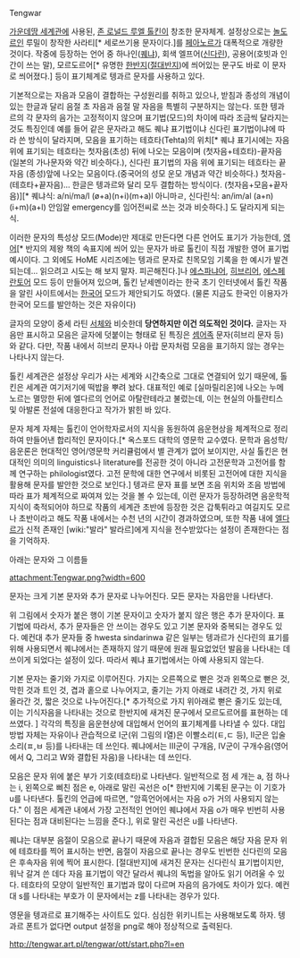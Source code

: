Tengwar

[[가운데땅 세계관]]에 사용된, [[존 로널드 루엘 톨킨]]이 창조한 문자체계. 설정상으로는 [[놀도르]]인 루밀이 창작한 사라티[* 세로쓰기용 문자이다.]를 [[페아노르]]가 대폭적으로 개량한 것이다. 작중에 등장하는 언어 중 하나인([[퀘냐]]), 회색 엘프어([[신다린]]), 공용어(호빗과 인간이 쓰는 말), 모르도르어[* 유명한 [[한반지]]([[절대반지]])에 씌어있는 문구도 바로 이 문자로 씌어졌다.] 등이 표기체계로 텡과르 문자를 사용하고 있다.

기본적으로는 자음과 모음이 결합하는 구성원리를 취하고 있으나, 받침과 종성의 개념이 있는 한글과 달리 음절 초 자음과 음절 말 자음을 특별히 구분하지는 않는다. 또한 텡과르의 각 문자의 음가는 고정적이지 않으며 표기법(모드)의 차이에 따라 조금씩 달라지는 것도 특징인데 예를 들어 같은 문자라고 해도 퀘냐 표기법이냐 신다린 표기법이냐에 따라 쓴 방식이 달라지며, 모음을 표기하는 테흐타(Tehta)의 위치[* 퀘냐 표기시에는 자음 위에 표기되는 테흐타는 첫자음(초성) 뒤에 나오는 모음이며 (첫자음+테흐타)-끝자음 (일본의 가나문자와 약간 비슷하다.), 신다린 표기법의 자음 위에 표기되는 테흐타는 끝자음 (종성)앞에 나오는 모음이다.(중국어의 성모 운모 개념과 약간 비슷하다.) 첫자음-(테흐타+끝자음)... 한글은 텡과르와 달리 모두 결합하는 방식이다. (첫자음+모음+끝자음)][* 퀘냐식: a/ni/ma/l (ø+a)(n+i)(m+a)l 아니마ㄹ, 신다린식: an/im/al (a+n)(i+m)(a+l) 안임알 emergency를 임어전씨로 쓰는 것과 비슷하다.] 도 달라지게 되는 식.

이러한 문자의 특성상 모드(Mode)만 제대로 만든다면 다른 언어도 표기가 가능한데, [[영]]어[* 반지의 제왕 책의 속표지에 씌어 있는 문자가 바로 톨킨이 직접 개발한 영어 표기법 예시이다. 그 외에도 HoME 시리즈에는 텡과르 문자로 친목모임 기록을 한 예시가 발견되는데... 읽으려고 시도는 해 보지 말자. 피곤해진다.]나 [[에스파냐어]], [[히브리어]], [[에스페란토]]어 모드 등이 만들어져 있으며, 톨킨 낟세멘이라는 한국 초기 인터넷에서 톨킨 작품을 알린 사이트에서는 [[한국어]] 모드가 제안되기도 하였다. (물론 지금도 한국인 이용자가 한국어 모드를 발안하는 것은 자유이다)

글자의 모양이 중세 라틴 [[서체]]와 비슷한데 '''당연하지만 이건 의도적인 것이다.''' 글자는 자음만 표시하고 모음은 글자에 덧붙이는 형태로 된 특징은 [[셈어족]] 문자(히브리 문자 등)와 같다. 다만, 작품 내에서 히브리 문자나 아랍 문자처럼 모음을 표기하지 않는 경우는 나타나지 않는다.

톨킨 세계관은 설정상 우리가 사는 세계와 시간축으로 그대로 연결되어 있기 때문에, 톨킨은 세계관 여기저기에 떡밥을 뿌려 놨다. 대표적인 예로 [실마릴리온]에 나오는 누메노르는 멸망한 뒤에 엘다르의 언어로 아탈란테라고 불렀는데, 이는 현실의 아틀란티스 및 아발론 전설에 대응한다고 작가가 밝힌 바 있다.

문자 체계 자체는 톨킨이 언어학자로서의 지식을 동원하여 음운현상을 체계적으로 정리하여 만들어낸 합리적인 문자이다.[* 옥스포드 대학의 영문학 교수였다. 문학과 음성학/음운론은 현대적인 영어/영문학 커리큘럼에서 별 관계가 없어 보이지만, 사실 톨킨은 현대적인 의미의 linguistics나 literature를 전공한 것이 아니라 고전문학과 고전어를 함께 연구하는 philologist였다. 고전 문학에 대한 연구에서 비롯된 고전어에 대한 지식을 활용해 문자를 발안한 것으로 보인다.] 텡과르 문자 표를 보면 조음 위치와 조음 방법에 따라 표가 체계적으로 짜여져 있는 것을 볼 수 있는데, 이런 문자가 등장하려면 음운학적 지식이 축적되어야 하므로 작품의 세계관 초반에 등장한 것은 갑툭튀라고 여길지도 모르나 초반이라고 해도 작품 내에서는 수천 년의 시간이 경과하였으며, 또한 작품 내에 [[엘다르]]가 신적 존재인 [wiki:"발라" 발라르]에게 지식을 전수받았다는 설정이 존재한다는 점을 기억하자.

아래는 문자와 그 이름들

attachment:Tengwar.png?width=600

문자는 크게 기본 문자와 추가 문자로 나누어진다. 모든 문자는 자음만을 나타낸다.

위 그림에서 숫자가 붙은 행이 기본 문자이고 숫자가 붙지 않은 행은 추가 문자이다. 표기법에 따라서, 추가 문자들은 안 쓰이는 경우도 있고 기본 문자와 중복되는 경우도 있다. 예컨대 추가 문자들 중 hwesta sindarinwa 같은 일부는 텡과르가 신다린의 표기를 위해 사용되면서 퀘냐에서는 존재하지 않기 때문에 원래 필요없었던 발음을 나타내는 데 쓰이게 되었다는 설정이 있다. 따라서 퀘냐 표기법에서는 아예 사용되지 않는다. 

기본 문자는 줄기와 가지로 이루어진다. 가지는 오른쪽으로 뻗은 것과 왼쪽으로 뻗은 것, 막힌 것과 트인 것, 겹과 홑으로 나누어지고, 줄기는 가지 아래로 내려간 것, 가지 위로 올라간 것, 짧은 것으로 나누어진다.[* 추가적으로 가지 위아래로 뻗은 줄기도 있는데, 이는 기식자음을 나타내는 것으로 한반지에 새겨진 문구에서 모르도르어를 표현하는 데 쓰였다. ] 각각의 특징을 음운현상에 대입해서 언어의 표기체계를 나타낼 수 있다. 대입 방법 자체는 자유이나 관습적으로 I군(위 그림의 I열)은 이빨소리(ㅌ,ㄷ 등), II군은 입술소리(ㅍ,ㅂ 등)를 나타내는 데 쓰인다. 퀘냐에서는 III군이 구개음, IV군이 구개수음(영어에서 Q, 그리고 W와 결합된 자음)을 나타내는 데 쓰인다.


모음은 문자 위에 붙은 부가 기호(테흐타)로 나타낸다. 일반적으로 점 세 개는 a, 점 하나는 i, 왼쪽으로 삐친 점은 e, 아래로 말린 곡선은 o[* 한반지에 기록된 문구는 이 기호가 u를 나타낸다. 톨킨의 언급에 따르면, "암흑언어에서는 자음 o가 거의 사용되지 않는다." 이 점은 세계관 내에서 가장 고전적인 언어인 퀘냐에서 자음 o가 매우 빈번히 사용된다는 점과 대비된다는 느낌을 준다.], 위로 말린 곡선은 u를 나타낸다.

퀘냐는 대부분 음절이 모음으로 끝나기 때문에 자음과 결합된 모음은 해당 자음 문자 위에 테흐타를 찍어 표시하는 반면, 음절이 자음으로 끝나는 경우도 빈번한 신다린의 모음은 후속자음 위에 찍어 표시한다. [절대반지]에 새겨진 문자는 신다린식 표기법이지만, 워낙 갈겨 쓴 데다 자음 표기법이 약간 달라서 퀘냐의 독법을 알아도 읽기 어려울 수 있다. 테흐타의 모양이 일반적인 표기법과 많이 다르며 자음의 음가에도 차이가 있다. 예컨대 s를 나타내는 부호가 이 문자에서는 z를 나타내는 경우가 있다.

영문을 텡과르로 표기해주는 사이트도 있다. 심심한 위키니트는 사용해보도록 하자. 텡과르 폰트가 없다면 output 설정을 png로 해야 정상적으로 출력된다.

http://tengwar.art.pl/tengwar/ott/start.php?l=en

